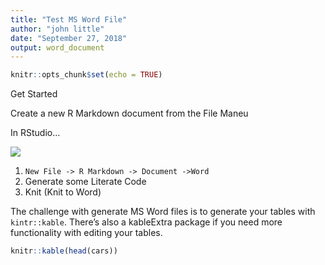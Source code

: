 ```yaml
---
title: "Test MS Word File"
author: "john little"
date: "September 27, 2018"
output: word_document
---
```


```r
knitr::opts_chunk$set(echo = TRUE)
```

Get Started

Create a new R Markdown document from the File Maneu

In RStudio...

![](images/ms_word.png)


1. `New File -> R Markdown -> Document ->Word`
1. Generate some Literate Code
1. Knit (Knit to Word)



The challenge with generate MS Word files is to generate your tables with `kintr::kable`.  There's also a kableExtra package if you need more functionality with editing your tables.

```r
knitr::kable(head(cars))
```

